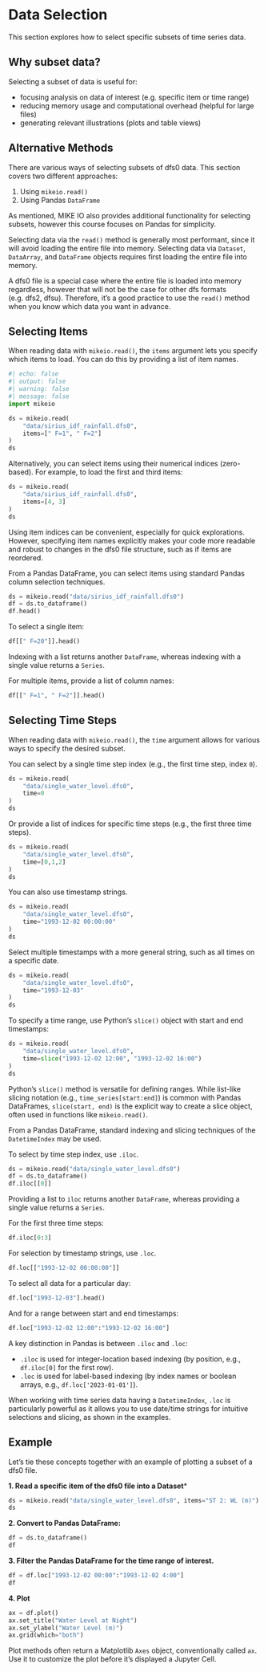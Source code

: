# Data Selection

This section explores how to select specific subsets of time series data.

## Why subset data?

Selecting a subset of data is useful for:

- focusing analysis on data of interest (e.g. specific item or time range)
- reducing memory usage and computational overhead (helpful for large files)
- generating relevant illustrations (plots and table views)

## Alternative Methods

There are various ways of selecting subsets of dfs0 data. This section covers two different approaches:

1. Using `mikeio.read()`
3. Using Pandas `DataFrame`

As mentioned, MIKE IO also provides additional functionality for selecting subsets, however this course focuses on Pandas for simplicity.

::: {.callout-tip title="Memory considerations" collapse="true"}
Selecting data via the `read()` method is generally most performant, since it will avoid loading the entire file into memory. Selecting data via `Dataset`, `DataArray`, and `DataFrame` objects requires first loading the entire file into memory. 

A dfs0 file is a special case where the entire file is loaded into memory regardless, however that will not be the case for other dfs formats (e.g. dfs2, dfsu). Therefore, it's a good practice to use the `read()` method when you know which data you want in advance.
:::

## Selecting Items

When reading data with `mikeio.read()`, the `items` argument lets you specify which items to load. You can do this by providing a list of item names.

```python
#| echo: false
#| output: false
#| warning: false
#| message: false
import mikeio
```

```python
ds = mikeio.read(
    "data/sirius_idf_rainfall.dfs0", 
    items=[" F=1", " F=2"]
)
ds
```

Alternatively, you can select items using their numerical indices (zero-based). For example, to load the first and third items:

```python
ds = mikeio.read(
    "data/sirius_idf_rainfall.dfs0",
    items=[4, 3]
)
ds
```

::: {.callout-tip}
Using item indices can be convenient, especially for quick explorations. However, specifying item names explicitly makes your code more readable and robust to changes in the dfs0 file structure, such as if items are reordered.
:::

From a Pandas DataFrame, you can select items using standard Pandas column selection techniques.

```python
ds = mikeio.read("data/sirius_idf_rainfall.dfs0")
df = ds.to_dataframe()
df.head()
```

To select a single item:

```python
df[[" F=20"]].head()
```
::: {.callout-tip}
Indexing with a list returns another `DataFrame`, whereas indexing with a single value returns a `Series`.
:::

For multiple items, provide a list of column names:

```python
df[[" F=1", " F=2"]].head()
```

## Selecting Time Steps

When reading data with `mikeio.read()`, the `time` argument allows for various ways to specify the desired subset.

You can select by a single time step index (e.g., the first time step, index `0`).

```python
ds = mikeio.read(
    "data/single_water_level.dfs0",
    time=0
)
ds
```

Or provide a list of indices for specific time steps (e.g., the first three time steps).

```python
ds = mikeio.read(
    "data/single_water_level.dfs0",
    time=[0,1,2]
)
ds
```

You can also use timestamp strings.

```python
ds = mikeio.read(
    "data/single_water_level.dfs0",
    time="1993-12-02 00:00:00"
)
ds
```

Select multiple timestamps with a more general string, such as all times on a specific date.

```python
ds = mikeio.read(
    "data/single_water_level.dfs0",
    time="1993-12-03"
)
ds
```

To specify a time range, use Python's `slice()` object with start and end timestamps:

```python
ds = mikeio.read(
    "data/single_water_level.dfs0",
    time=slice("1993-12-02 12:00", "1993-12-02 16:00")
)
ds
```

::: {.callout-tip}
Python's `slice()` method is versatile for defining ranges. While list-like slicing notation (e.g., `time_series[start:end]`) is common with Pandas DataFrames, `slice(start, end)` is the explicit way to create a slice object, often used in functions like `mikeio.read()`.
:::

From a Pandas DataFrame, standard indexing and slicing techniques of the `DatetimeIndex` may be used.

To select by time step index, use `.iloc`.

```python
ds = mikeio.read("data/single_water_level.dfs0")
df = ds.to_dataframe()
df.iloc[[0]] 
```
::: {.callout-tip}
Providing a list to `iloc` returns another `DataFrame`, whereas providing a single value returns a `Series`.
:::

For the first three time steps:

```python
df.iloc[0:3]
```

For selection by timestamp strings, use `.loc`.

```python
df.loc[["1993-12-02 00:00:00"]]
```

To select all data for a particular day:

```python
df.loc["1993-12-03"].head()
```

And for a range between start and end timestamps:

```python
df.loc["1993-12-02 12:00":"1993-12-02 16:00"]
```

A key distinction in Pandas is between `.iloc` and `.loc`:

*   `.iloc` is used for integer-location based indexing (by position, e.g., `df.iloc[0]` for the first row).
*   `.loc` is used for label-based indexing (by index names or boolean arrays, e.g., `df.loc['2023-01-01']`).

When working with time series data having a `DatetimeIndex`, `.loc` is particularly powerful as it allows you to use date/time strings for intuitive selections and slicing, as shown in the examples.

## Example

Let's tie these concepts together with an example of plotting a subset of a dfs0 file.

**1. Read a specific item of the dfs0 file into a Dataset***
```python
ds = mikeio.read("data/single_water_level.dfs0", items="ST 2: WL (m)")
ds
```

**2. Convert to Pandas DataFrame:**
```python
df = ds.to_dataframe()
df
```

**3. Filter the Pandas DataFrame for the time range of interest.**
```python
df = df.loc["1993-12-02 00:00":"1993-12-02 4:00"]
df
```

**4. Plot**
```python
ax = df.plot()
ax.set_title("Water Level at Night")
ax.set_ylabel("Water Level (m)")
ax.grid(which="both")
```
::: {.callout-tip}
Plot methods often return a Matplotlib `Axes` object, conventionally called `ax`. Use it to customize the plot before it's displayed a Jupyter Cell.
:::
